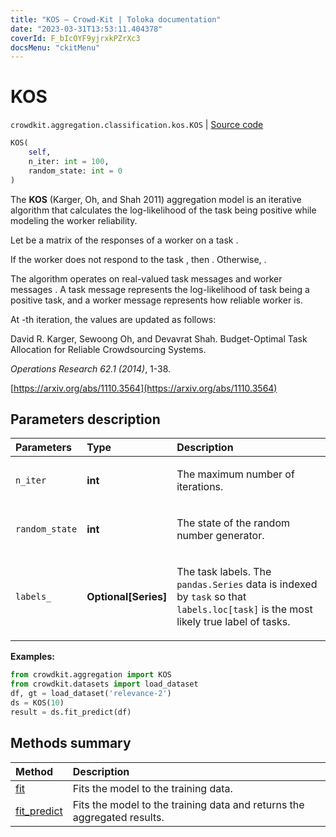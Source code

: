 ```yaml
---
title: "KOS — Crowd-Kit | Toloka documentation"
date: "2023-03-31T13:53:11.404378"
coverId: F_bIcOYF9yjrxkPZrXc3
docsMenu: "ckitMenu"
---
```


# KOS

`crowdkit.aggregation.classification.kos.KOS` | [Source code](https://github.com/Toloka/crowd-kit/blob/v1.2.1/crowdkit/aggregation/classification/kos.py#L14)

```python
KOS(
    self,
    n_iter: int = 100,
    random_state: int = 0
)
```

The **KOS** (Karger, Oh, and Shah 2011) aggregation model is an iterative algorithm that calculates the log-likelihood of the task being positive while modeling the worker reliability.

Let <Formula withoutContainer={true} content="$A_{ij}$"/> be a matrix of the responses of a worker <Formula withoutContainer={true} content="$j$"/> on a task <Formula withoutContainer={true} content="$i$"/>.

If the worker <Formula withoutContainer={true} content="$j$"/> does not respond to the task <Formula withoutContainer={true} content="$i$"/>, then <Formula withoutContainer={true} content="$A_{ij} = 0$"/>. Otherwise, <Formula withoutContainer={true} content="$|A_{ij}| = 1$"/>.

The algorithm operates on real-valued task messages <Formula withoutContainer={true} content="$x_{i \rightarrow j}$"/>  and
worker messages <Formula withoutContainer={true} content="$y_{j \rightarrow i}$"/>. A task message <Formula withoutContainer={true} content="$x_{i \rightarrow j}$"/> represents
the log-likelihood of task <Formula withoutContainer={true} content="$i$"/> being a positive task, and a worker message <Formula withoutContainer={true} content="$y_{j \rightarrow i}$"/> represents
how reliable worker <Formula withoutContainer={true} content="$j$"/> is.

At <Formula withoutContainer={true} content="$k$"/>-th iteration, the values are updated as follows:

<Formula withoutContainer={true} content="$x_{i \rightarrow j}^{(k)} = \sum_{j^{'} \in \partial i \backslash j} A_{ij^{'}} y_{j^{'} \rightarrow i}^{(k-1)} \\
y_{j \rightarrow i}^{(k)} = \sum_{i^{'} \in \partial j \backslash i} A_{i^{'}j} x_{i^{'} \rightarrow j}^{(k-1)}$"/>

David R. Karger, Sewoong Oh, and Devavrat Shah. Budget-Optimal Task Allocation for Reliable Crowdsourcing Systems.

*Operations Research 62.1 (2014)*, 1-38.

[https://arxiv.org/abs/1110.3564](https://arxiv.org/abs/1110.3564)

## Parameters description

| Parameters | Type | Description |
| :----------| :----| :-----------|
`n_iter`|**int**|<p>The maximum number of iterations.</p>
`random_state`|**int**|<p>The state of the random number generator.</p>
`labels_`|**Optional\[Series\]**|<p>The task labels. The `pandas.Series` data is indexed by `task` so that `labels.loc[task]` is the most likely true label of tasks.</p>

**Examples:**

```python
from crowdkit.aggregation import KOS
from crowdkit.datasets import load_dataset
df, gt = load_dataset('relevance-2')
ds = KOS(10)
result = ds.fit_predict(df)
```

## Methods summary

| Method | Description |
| :------| :-----------|
[fit](/docs/crowd-kit/reference/crowdkit.aggregation.classification.kos.KOS.fit)| Fits the model to the training data.
[fit_predict](/docs/crowd-kit/reference/crowdkit.aggregation.classification.kos.KOS.fit_predict)| Fits the model to the training data and returns the aggregated results.